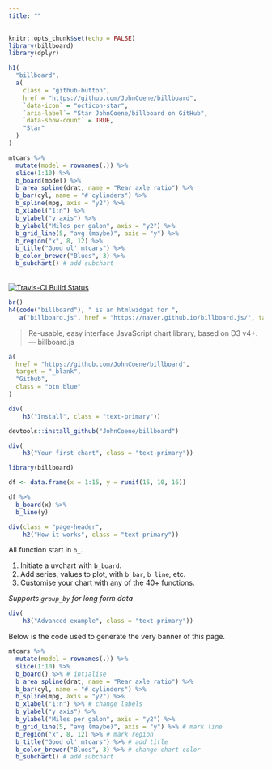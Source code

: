 ```yaml
---
title: ""
---
```


```r
knitr::opts_chunk$set(echo = FALSE)
library(billboard)
library(dplyr)
```

<main>
<div class="container">

```r
h1(
  "billboard",
  a(
    class = "github-button",
    href = "https://github.com/JohnCoene/billboard",
    `data-icon` = "octicon-star",
    `aria-label`= "Star JohnCoene/billboard on GitHub",
    `data-show-count` = TRUE,
    "Star"
  )
)
```

```r
mtcars %>% 
  mutate(model = rownames(.)) %>% 
  slice(1:10) %>% 
  b_board(model) %>% 
  b_area_spline(drat, name = "Rear axle ratio") %>% 
  b_bar(cyl, name = "# cylinders") %>% 
  b_spline(mpg, axis = "y2") %>% 
  b_xlabel("1:n") %>% 
  b_ylabel("y axis") %>% 
  b_ylabel("Miles per galon", axis = "y2") %>% 
  b_grid_line(5, "avg (maybe)", axis = "y") %>% 
  b_region("x", 8, 12) %>% 
  b_title("Good ol' mtcars") %>% 
  b_color_brewer("Blues", 3) %>% 
  b_subchart() # add subchart
```

<br>
[![Travis-CI Build Status](https://travis-ci.org/JohnCoene/billboard.svg?branch=master)](https://travis-ci.org/JohnCoene/billboard)


```r
br()
h4(code("billboard"), " is an htmlwidget for ",
   a("billboard.js", href = "https://naver.github.io/billboard.js/", target = "_blank"))
```

> Re-usable, easy interface JavaScript chart library, based on D3 v4+. --- billboard.js

```r
a(
  href = "https://github.com/JohnCoene/billboard",
  target = "_blank",
  "Github",
  class = "btn blue"
)
```

```r
div(
    h3("Install", class = "text-primary"))
```

```r
devtools::install_github("JohnCoene/billboard")
```

```r
div(
    h3("Your first chart", class = "text-primary"))
```

```r
library(billboard)

df <- data.frame(x = 1:15, y = runif(15, 10, 16))

df %>%
  b_board(x) %>% 
  b_line(y)
```

```r
div(class = "page-header",
    h2("How it works", class = "text-primary"))
```

All function start in `b_`.

1. Initiate a uvchart with `b_board`.
2. Add series, values to plot, with `b_bar`, `b_line`, etc.
3. Customise your chart with any of the 40+ functions.

*Supports `group_by` for long form data*

```r
div(
    h3("Advanced example", class = "text-primary"))
```

Below is the code used to generate the very banner of this page.

```r
mtcars %>% 
  mutate(model = rownames(.)) %>% 
  slice(1:10) %>% 
  b_board() %>% # intialise
  b_area_spline(drat, name = "Rear axle ratio") %>% 
  b_bar(cyl, name = "# cylinders") %>% 
  b_spline(mpg, axis = "y2") %>% 
  b_xlabel("1:n") %>% # change labels
  b_ylabel("y axis") %>% 
  b_ylabel("Miles per galon", axis = "y2") %>% 
  b_grid_line(5, "avg (maybe)", axis = "y") %>% # mark line 
  b_region("x", 8, 12) %>% # mark region
  b_title("Good ol' mtcars") %>% # add title
  b_color_brewer("Blues", 3) %>% # change chart color
  b_subchart() # add subchart
```

<script async defer src="https://buttons.github.io/buttons.js"></script>
</div>
</main>